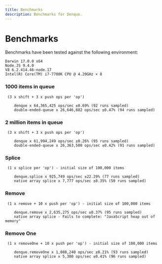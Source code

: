 ```yaml
---
title: Benchmarks
description: Benchmarks for Denque.
---
```


# Benchmarks

Benchmarks have been tested against the following environment:

```
Darwin 17.0.0 x64
Node.JS 9.4.0
V8 6.2.414.46-node.17
Intel(R) Core(TM) i7-7700K CPU @ 4.20GHz × 8
```

### 1000 items in queue

```
 (3 x shift + 3 x push ops per 'op')

    denque x 64,365,425 ops/sec ±0.69% (92 runs sampled)
    double-ended-queue x 26,646,882 ops/sec ±0.47% (94 runs sampled)
```

### 2 million items in queue

```
 (3 x shift + 3 x push ops per 'op')

    denque x 61,994,249 ops/sec ±0.26% (95 runs sampled)
    double-ended-queue x 26,363,500 ops/sec ±0.42% (91 runs sampled)
```

### Splice

```
 (1 x splice per 'op') - initial size of 100,000 items

    denque.splice x 925,749 ops/sec ±22.29% (77 runs sampled)
    native array splice x 7,777 ops/sec ±8.35% (50 runs sampled)
```

### Remove

```
 (1 x remove + 10 x push per 'op') - initial size of 100,000 items

    denque.remove x 2,635,275 ops/sec ±0.37% (95 runs sampled)
    native array splice - Fails to complete: "JavaScript heap out of memory"
```

### Remove One

```
 (1 x removeOne + 10 x push per 'op') - initial size of 100,000 items

    denque.removeOne x 1,088,240 ops/sec ±0.21% (93 runs sampled)
    native array splice x 5,300 ops/sec ±0.41% (96 runs sampled)
```

